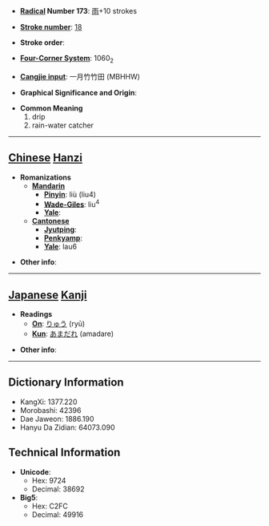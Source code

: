 * '''[[Wiktionary:Chinese radical index| Radical]] Number 173''': [[Wiktionary:Chinese radical index 雨|雨]]+10 strokes

* '''[[Wiktionary:Chinese total strokes index|Stroke number]]''': [[Wiktionary:Chinese total strokes index 18|18]]

* '''Stroke order''': 

* '''[[Wiktionary:Chinese four corner index|Four-Corner System]]''': 1060<sub>2</sub>

* '''[[Wiktionary:Chinese Cangjie index|Cangjie input]]''': 一月竹竹田 (MBHHW)

* '''Graphical Significance and Origin''': 

* '''Common Meaning'''
*#drip
*# rain-water catcher


----

== [[Chinese]] [[Hanzi]] ==

* '''Romanizations'''
** '''[[Mandarin]]'''
*** '''[[Pinyin]]''': liù (liu4)
*** '''[[Wade-Giles]]''': liu<sup>4</sup>
*** '''[[Yale]]''': 
** '''[[Cantonese]]'''
*** '''[[Jyutping]]''':
*** '''[[Penkyamp]]''': 
*** '''[[Yale]]''': lau6

* '''Other info''': 

----

== [[Japanese]] [[Kanji]] ==

* '''Readings'''
** '''[[On]]''': [[りゅう]] (ryū)
** '''[[Kun]]''': [[あまだれ]] (amadare)

* '''Other info''':  

----

== Dictionary Information ==

* KangXi: 1377.220
* Morobashi: 42396
* Dae Jaweon: 1886.190
* Hanyu Da Zidian: 64073.090

== Technical Information ==

* '''Unicode''':
** Hex: 9724
** Decimal: 38692
* '''Big5''':
** Hex: C2FC
** Decimal: 49916
